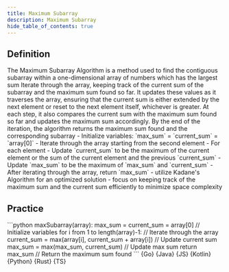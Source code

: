 ```yaml
---
title: Maximum Subarray
description: Maximum Subarray
hide_table_of_contents: true
---
```





## Definition

<Tabs queryString="primary">
  <TabItem value="definition" label="Definition">
    The Maximum Subarray Algorithm is a method used to find the contiguous subarray within a one-dimensional array of numbers which has the largest sum
  </TabItem>
  <TabItem value="how" label="Explanation">
    Iterate through the array, keeping track of the current sum of the subarray and the maximum sum found so far. It updates these values as it traverses the array, ensuring that the current sum is either extended by the next element or reset to the next element itself, whichever is greater. At each step, it also compares the current sum with the maximum sum found so far and updates the maximum sum accordingly. By the end of the iteration, the algorithm returns the maximum sum found and the corresponding subarray
  </TabItem>
  <TabItem value="guidance" label="Guidance">
    - Initialize variables: `max_sum` = `current_sum` = `array[0]`
    - Iterate through the array starting from the second element
    - For each element
       - Update `current_sum` to be the maximum of the current element or the sum of the current element and the previous `current_sum`
       - Update `max_sum` to be the maximum of `max_sum` and `current_sum`
    - After iterating through the array, return `max_sum`
  </TabItem>
  <TabItem value="tips" label="Tips">
    - utilize Kadane's Algorithm for an optimized solution
    - focus on keeping track of the maximum sum and the current sum efficiently to minimize space complexity
  </TabItem>
</Tabs>

## Practice

<Tabs queryString="primary">
  <TabItem value="practice" label="Practice">
    ```python
    maxSubarray(array):
      max_sum = current_sum = array[0]  // Initialize variables
      for i from 1 to length(array)-1:   // Iterate through the array
        current_sum = max(array[i], current_sum + array[i]) // Update current sum
        max_sum = max(max_sum, current_sum)  // Update max sum
      return max_sum  // Return the maximum sum found
    ```
  </TabItem>
  <TabItem value="solution" label="Solution">
    <Tabs queryString="code">
      <TabItem
        value="go"
        label=""
        attributes={{ title: "Go Lang", className: "code_lang go m" }}
      >
        <CodeBlock language="go">{Go}</CodeBlock>
      </TabItem>
      <TabItem
        value="java"
        label=""
        attributes={{ title: "Java", className: "code_lang java m" }}
      >
        <CodeBlock language="java">{Java}</CodeBlock>
      </TabItem>
      <TabItem
        value="js"
        label=""
        attributes={{ title: "JavaScript", className: "code_lang js m" }}
      >
        <CodeBlock language="js">{JS}</CodeBlock>
      </TabItem>
      <TabItem
        value="kotlin"
        label=""
        attributes={{ title: "Kotlin", className: "code_lang kotlin m" }}
      >
        <CodeBlock language="kotlin">{Kotlin}</CodeBlock>
      </TabItem>
      <TabItem
        value="python"
        label=""
        attributes={{ title: "Python", className: "code_lang python m" }}
      >
        <CodeBlock language="python">{Python}</CodeBlock>
      </TabItem>
      <TabItem
        value="rust"
        label=""
        attributes={{ title: "Rust", className: "code_lang rust m" }}
      >
        <CodeBlock language="rust">{Rust}</CodeBlock>
      </TabItem>
      <TabItem
        value="ts"
        label=""
        attributes={{ title: "TypeScript", className: "code_lang ts m" }}
      >
        <CodeBlock language="ts">{TS}</CodeBlock>
      </TabItem>
    </Tabs>
  </TabItem>
</Tabs>
